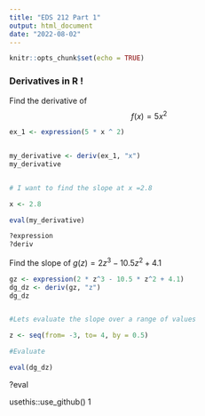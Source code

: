 ```yaml
---
title: "EDS 212 Part 1"
output: html_document
date: "2022-08-02"
---
```


```r
knitr::opts_chunk$set(echo = TRUE)
```

### Derivatives in R !

Find the derivative of $$f(x) = 5x^2$$


```r
ex_1 <- expression(5 * x ^ 2)


my_derivative <- deriv(ex_1, "x")
my_derivative


# I want to find the slope at x =2.8

x <- 2.8

eval(my_derivative)

?expression
?deriv

```

Find the slope of $g(z)= 2z^3-10.5z^2+4.1$

```r
gz <- expression(2 * z^3 - 10.5 * z^2 + 4.1)
dg_dz <- deriv(gz, "z")
dg_dz


#Lets evaluate the slope over a range of values

z <- seq(from= -3, to= 4, by = 0.5)

#Evaluate

eval(dg_dz)

```

?eval


usethis::use_github()
1
